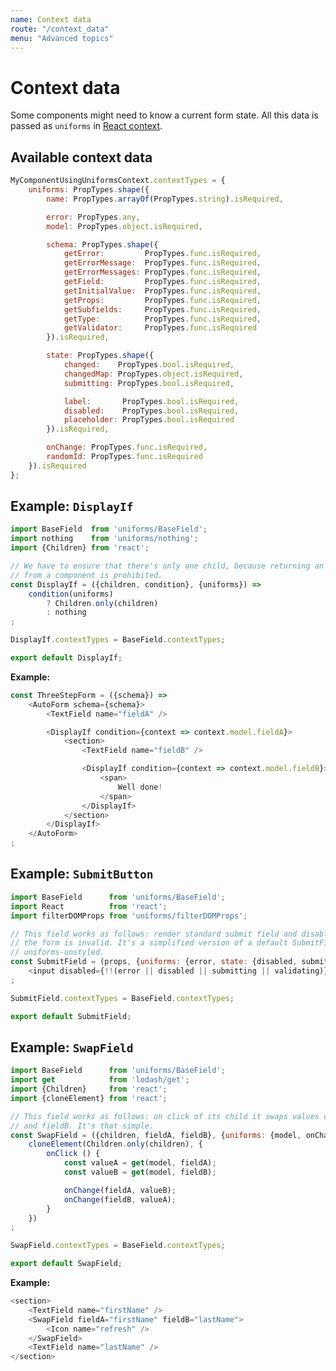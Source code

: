 ```yaml
---
name: Context data
route: "/context_data"
menu: "Advanced topics"
---
```


# Context data

Some components might need to know a current form state. All this data is passed as `uniforms` in [React context](https://facebook.github.io/react/docs/context.html).

## Available context data

```js
MyComponentUsingUniformsContext.contextTypes = {
    uniforms: PropTypes.shape({
        name: PropTypes.arrayOf(PropTypes.string).isRequired,

        error: PropTypes.any,
        model: PropTypes.object.isRequired,

        schema: PropTypes.shape({
            getError:         PropTypes.func.isRequired,
            getErrorMessage:  PropTypes.func.isRequired,
            getErrorMessages: PropTypes.func.isRequired,
            getField:         PropTypes.func.isRequired,
            getInitialValue:  PropTypes.func.isRequired,
            getProps:         PropTypes.func.isRequired,
            getSubfields:     PropTypes.func.isRequired,
            getType:          PropTypes.func.isRequired,
            getValidator:     PropTypes.func.isRequired
        }).isRequired,

        state: PropTypes.shape({
            changed:    PropTypes.bool.isRequired,
            changedMap: PropTypes.object.isRequired,
            submitting: PropTypes.bool.isRequired,

            label:       PropTypes.bool.isRequired,
            disabled:    PropTypes.bool.isRequired,
            placeholder: PropTypes.bool.isRequired
        }).isRequired,

        onChange: PropTypes.func.isRequired,
        randomId: PropTypes.func.isRequired
    }).isRequired
};
```

## Example: `DisplayIf`

```js
import BaseField  from 'uniforms/BaseField';
import nothing    from 'uniforms/nothing';
import {Children} from 'react';

// We have to ensure that there's only one child, because returning an array
// from a component is prohibited.
const DisplayIf = ({children, condition}, {uniforms}) =>
    condition(uniforms)
        ? Children.only(children)
        : nothing
;

DisplayIf.contextTypes = BaseField.contextTypes;

export default DisplayIf;
```

**Example:**

```js
const ThreeStepForm = ({schema}) =>
    <AutoForm schema={schema}>
        <TextField name="fieldA" />

        <DisplayIf condition={context => context.model.fieldA}>
            <section>
                <TextField name="fieldB" />

                <DisplayIf condition={context => context.model.fieldB}>
                    <span>
                        Well done!
                    </span>
                </DisplayIf>
            </section>
        </DisplayIf>
    </AutoForm>
;
```

## Example: `SubmitButton`

```js
import BaseField      from 'uniforms/BaseField';
import React          from 'react';
import filterDOMProps from 'uniforms/filterDOMProps';

// This field works as follows: render standard submit field and disable it, when
// the form is invalid. It's a simplified version of a default SubmitField from
// uniforms-unstyled.
const SubmitField = (props, {uniforms: {error, state: {disabled, submitting, validating}}}) =>
    <input disabled={!!(error || disabled || submitting || validating)} type="submit" />
;

SubmitField.contextTypes = BaseField.contextTypes;

export default SubmitField;
```

## Example: `SwapField`

```js
import BaseField      from 'uniforms/BaseField';
import get            from 'lodash/get';
import {Children}     from 'react';
import {cloneElement} from 'react';

// This field works as follows: on click of its child it swaps values of fieldA
// and fieldB. It's that simple.
const SwapField = ({children, fieldA, fieldB}, {uniforms: {model, onChange}}) =>
    cloneElement(Children.only(children), {
        onClick () {
            const valueA = get(model, fieldA);
            const valueB = get(model, fieldB);

            onChange(fieldA, valueB);
            onChange(fieldB, valueA);
        }
    })
;

SwapField.contextTypes = BaseField.contextTypes;

export default SwapField;
```

**Example:**

```js
<section>
    <TextField name="firstName" />
    <SwapField fieldA="firstName" fieldB="lastName">
        <Icon name="refresh" />
    </SwapField>
    <TextField name="lastName" />
</section>
```

